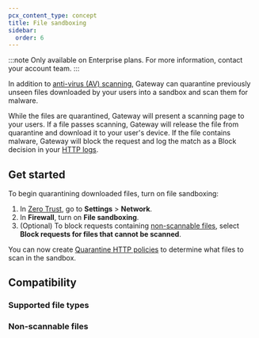 ```yaml
---
pcx_content_type: concept
title: File sandboxing
sidebar:
  order: 6
---
```



:::note
Only available on Enterprise plans. For more information, contact your account team.
:::

In addition to [anti-virus (AV) scanning](/cloudflare-one/policies/gateway/http-policies/antivirus-scanning/), Gateway can quarantine previously unseen files downloaded by your users into a sandbox and scan them for malware.

While the files are quarantined, Gateway will present a scanning page to your users. If a file passes scanning, Gateway will release the file from quarantine and download it to your user's device. If the file contains malware, Gateway will block the request and log the match as a Block decision in your [HTTP logs](/cloudflare-one/insights/logs/gateway-logs/#http-logs).

## Get started

To begin quarantining downloaded files, turn on file sandboxing:

1. In [Zero Trust](https://one.dash.cloudflare.com), go to **Settings** > **Network**.
2. In **Firewall**, turn on **File sandboxing**.
3. (Optional) To block requests containing [non-scannable files](#non-scannable-files), select **Block requests for files that cannot be scanned**.

You can now create [Quarantine HTTP policies](/cloudflare-one/policies/gateway/http-policies/#quarantine) to determine what files to scan in the sandbox.

## Compatibility

### Supported file types

<Render file="gateway/sandbox-file-types" />

### Non-scannable files

<Render file="gateway/nonscannable-files" />
